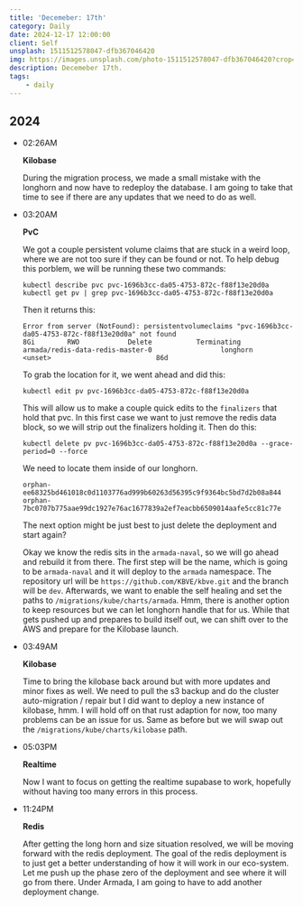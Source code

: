 ```yaml
---
title: 'Decemeber: 17th'
category: Daily
date: 2024-12-17 12:00:00
client: Self
unsplash: 1511512578047-dfb367046420
img: https://images.unsplash.com/photo-1511512578047-dfb367046420?crop=entropy&cs=srgb&fm=jpg&ixid=MnwzNjM5Nzd8MHwxfHJhbmRvbXx8fHx8fHx8fDE2ODE3NDg2ODY&ixlib=rb-4.0.3&q=85
description: Decemeber 17th.
tags:
    - daily
---
```



## 2024

-   02:26AM

    **Kilobase**

    During the migration process, we made a small mistake with the longhorn and now have to redeploy the database.
    I am going to take that time to see if there are any updates that we need to do as well.

-   03:20AM

    **PvC**
    
    We got a couple persistent volume claims that are stuck in a weird loop, where we are not too sure if they can be found or not.
    To help debug this porblem, we will be running these two commands:

    ```shell
    kubectl describe pvc pvc-1696b3cc-da05-4753-872c-f88f13e20d0a
    kubectl get pv | grep pvc-1696b3cc-da05-4753-872c-f88f13e20d0a
    ```

    Then it returns this:

    ```
    Error from server (NotFound): persistentvolumeclaims "pvc-1696b3cc-da05-4753-872c-f88f13e20d0a" not found
    8Gi        RWO            Delete           Terminating   armada/redis-data-redis-master-0                 longhorn       <unset>                          86d
    ```

    To grab the location for it, we went ahead and did this:

    ```shell
    kubectl edit pv pvc-1696b3cc-da05-4753-872c-f88f13e20d0a
    ```

    This will allow us to make a couple quick edits to the `finalizers` that hold that pvc.
    In this first case we want to just remove the redis data block, so we will strip out the finalizers holding it.
    Then do this:

    ```shell
    kubectl delete pv pvc-1696b3cc-da05-4753-872c-f88f13e20d0a --grace-period=0 --force
    ```

    We need to locate them inside of our longhorn.

    ```
    orphan-ee68325bd461018c0d1103776ad999b60263d56395c9f9364bc5bd7d2b08a844
    orphan-7bc0707b775aae99dc1927e76ac1677839a2ef7eacbb6509014aafe5cc81c77e
    ```

    The next option might be just best to just delete the deployment and start again?

    Okay we know the redis sits in the `armada-naval`, so we will go ahead and rebuild it from there.
    The first step will be the name, which is going to be `armada-naval` and it will deploy to the `armada` namespace.
    The repository url will be `https://github.com/KBVE/kbve.git` and the branch will be `dev`.
    Afterwards, we want to enable the self healing and set the paths to `/migrations/kube/charts/armada`. Hmm, there is another option to keep resources but we can let longhorn handle that for us.
    While that gets pushed up and prepares to build itself out, we can shift over to the AWS and prepare for the Kilobase launch.

-   03:49AM

    **Kilobase**

    Time to bring the kilobase back around but with more updates and minor fixes as well.
    We need to pull the s3 backup and do the cluster auto-migration / repair but I did want to deploy a new instance of kilobase, hmm.
    I will hold off on that rust adaption for now, too many problems can be an issue for us.
    Same as before but we will swap out the `/migrations/kube/charts/kilobase` path.

-   05:03PM

    **Realtime**

    Now I want to focus on getting the realtime supabase to work, hopefully without having too many errors in this process.

-   11:24PM

    **Redis**

    After getting the long horn and size situation resolved, we will be moving forward with the redis deployment.
    The goal of the redis deployment is to just get a better understanding of how it will work in our eco-system.
    Let me push up the phase zero of the deployment and see where it will go from there.
    Under Armada, I am going to have to add another deployment change.